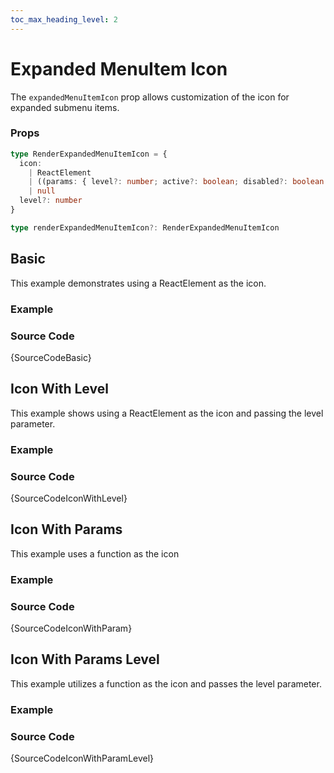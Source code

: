 ```yaml
---
toc_max_heading_level: 2
---
```



# Expanded MenuItem Icon

The `expandedMenuItemIcon` prop allows customization of the icon for expanded submenu items.

### Props

```ts noCopy
type RenderExpandedMenuItemIcon = {
  icon:
    | ReactElement
    | ((params: { level?: number; active?: boolean; disabled?: boolean }) => ReactElement | null)
    | null
  level?: number
}

type renderExpandedMenuItemIcon?: RenderExpandedMenuItemIcon
```

## Basic

This example demonstrates using a ReactElement as the icon.

### Example

<IframeWindow url='http://localhost:3000/en/menu-examples/vertical-menu/menu/expanded-menu-item-icon/basic' />

### Source Code

<TsToJsCodeSnippet>{SourceCodeBasic}</TsToJsCodeSnippet>

## Icon With Level

This example shows using a ReactElement as the icon and passing the level parameter.

### Example

<IframeWindow url='http://localhost:3000/en/menu-examples/vertical-menu/menu/expanded-menu-item-icon/icon-with-level' />

### Source Code

<TsToJsCodeSnippet>{SourceCodeIconWithLevel}</TsToJsCodeSnippet>

## Icon With Params

This example uses a function as the icon

### Example

<IframeWindow url='http://localhost:3000/en/menu-examples/vertical-menu/menu/expanded-menu-item-icon/icon-with-param' />

### Source Code

<TsToJsCodeSnippet>{SourceCodeIconWithParam}</TsToJsCodeSnippet>

## Icon With Params Level

This example utilizes a function as the icon and passes the level parameter.

### Example

<IframeWindow url='http://localhost:3000/en/menu-examples/vertical-menu/menu/expanded-menu-item-icon/icon-with-param-level' />

### Source Code

<TsToJsCodeSnippet>{SourceCodeIconWithParamLevel}</TsToJsCodeSnippet>
